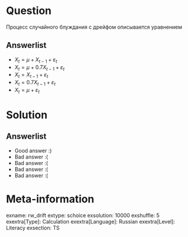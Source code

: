 Question
========
Процесс случайного блуждания с дрейфом описывается уравнением



Answerlist
----------
*  $X_t = \mu + X_{t-1} + \varepsilon_t$
*  $X_t = \mu + 0.7 X_{t-1} + \varepsilon_t$
*  $X_t = X_{t-1} + \varepsilon_t$
*  $X_t = 0.7 X_{t-1} + \varepsilon_t$
*  $X_t = \mu + \varepsilon_t$

Solution
========

Answerlist
----------
*  Good answer :)
*  Bad answer :(
*  Bad answer :(
*  Bad answer :(
*  Bad answer :(

Meta-information
================
exname: rw_drift
extype: schoice
exsolution: 10000
exshuffle: 5
exextra[Type]: Calculation
exextra[Language]: Russian
exextra[Level]: Literacy
exsection: TS
